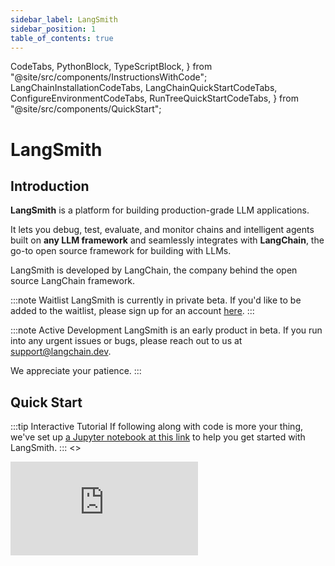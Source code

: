 ```yaml
---
sidebar_label: LangSmith
sidebar_position: 1
table_of_contents: true
---
```


  CodeTabs,
  PythonBlock,
  TypeScriptBlock,
} from "@site/src/components/InstructionsWithCode";
  LangChainInstallationCodeTabs,
  LangChainQuickStartCodeTabs,
  ConfigureEnvironmentCodeTabs,
  RunTreeQuickStartCodeTabs,
} from "@site/src/components/QuickStart";

# LangSmith

## Introduction

**LangSmith** is a platform for building production-grade LLM applications.

It lets you debug, test, evaluate, and monitor chains and intelligent agents built on **any LLM framework** and seamlessly integrates with **LangChain**, the go-to open source framework for building with LLMs.

LangSmith is developed by LangChain, the company behind the open source LangChain framework.

:::note Waitlist
LangSmith is currently in private beta. If you'd like to be added to the waitlist, please sign up for an account [here](https://smith.langchain.com/).
:::

:::note Active Development
LangSmith is an early product in beta. If you run into any urgent issues or bugs, please reach out to us at <a href="mailto:support@langchain.dev">support@langchain.dev</a>.

We appreciate your patience.
:::



## Quick Start

:::tip Interactive Tutorial
If following along with code is more your thing, we've set up [a Jupyter notebook at this link](https://python.langchain.com/docs/langsmith/walkthrough) to help you get started with LangSmith.
:::
<>
  <div
    style={{
      position: "relative",
      paddingBottom: "64.67065868263472%",
      height: 0
    }}
  >
    <iframe
      src="https://www.loom.com/embed/b8e1027ffe174830b119121de1b020f1?sid=6a554cf3-b83f-40bb-addd-4dca66440231"
      frameBorder={0}
      webkitallowfullscreen=""
      mozallowfullscreen=""
      allowFullScreen=""
      style={{
        position: "absolute",
        top: 0,
        left: 0,
        width: "100%",
        height: "100%"
      }}
    />
  </div>
  <br />
</>

<Tabs
  groupId="langchain-user"
  defaultValue="langchain"
  values={[
    {label: 'LangChain', value: 'langchain'},
    {label: 'Without LangChain', value: 'no-langchain'},
  ]}>
  <TabItem value="langchain">

If you already use LangChain, you can connect to LangSmith in a few steps:

<ol>
<li>Create a <a href="https://smith.langchain.com/"> LangSmith account</a> using one of the supported login methods.</li>
<li>Create an API Key by navigating to the <a href="https://smith.langchain.com/settings">settings page</a>.</li>
<li>Install the latest version <code>LangChain</code> for your target environment and programming language.</li>
<LangChainInstallationCodeTabs />
<li> Configure runtime environment:
  <ol style={{marginTop:7}}>
    <li>Replace <code>"&lt;your-api-key&gt;"</code> with the API key generated in step 1</li>
    <li>Replace <code>"&lt;your-openai-api-key&gt;"</code> with an OpenAI API Key from <a href="https://platform.openai.com/account/api-keys">here</a></li>
  </ol>
</li>
<ConfigureEnvironmentCodeTabs />
<li>Run the example code below.</li>
<LangChainQuickStartCodeTabs />
</ol>
  </TabItem>
  <TabItem value="no-langchain">

If you don't want to use LangChain in your LLM application, you can get started with LangSmith in just a few steps:

<ol>
<li>Create a <a href="https://smith.langchain.com/"> LangSmith account</a> using one of the supported login methods.</li>
<li>Create an API Key by navigating to the <a href="https://smith.langchain.com/settings">settings page</a>.</li>
<li>Install the LangSmith SDK for your target environment.</li>
<ClientInstallationCodeTabs />
<li> Configure runtime environment:
  <ol style={{marginTop:7}}>
    <li>Replace <code>"&lt;your-api-key&gt;"</code> with the API key generated in step 1</li>
    <li>Replace <code>"&lt;your-openai-api-key&gt;"</code> with an OpenAI API Key from <a href="https://platform.openai.com/account/api-keys">here</a></li>
  </ol>
</li>
<ConfigureEnvironmentCodeTabs />
<li>Run the example code below. So long as the environment is correctly configured, all your LangChain code will be traced.</li>
<RunTreeQuickStartCodeTabs localhost={false}  />
</ol>
</TabItem>
</Tabs>

Congratulations! Your first run is now visible in LangSmith! Navigate to the [projects page](https://smith.langchain.com/projects) to view your "Hello, world!" trace.


## Next Steps

Read the [LangSmith Overview](overview) to learn more about what LangSmith has to offer.

To learn how to best take advantage of the visualization and replay capabilities within LangSmith, check out the [tracing documentation](tracing).

To start testing and evaluating your LLMs, chains, and agents, check out the [testing & evaluation quickstart](evaluation/quickstart) and related documentation.

## Additional Resources

- [LangSmith Cookbook](https://github.com/langchain-ai/langsmith-cookbook/tree/main) A collection of tutorials and end-to-end walkthroughs using LangSmith.

- [LangChain Python](https://python.langchain.com/en/latest/) Docs for the Python LangChain library.

- [LangChain Python API Reference](https://api.python.langchain.com/en/latest/) documentation to review the core APIs of LangChain.

- [LangChain JS](https://js.langchain.com/docs/) Docs for the TypeScript LangChain library

- [Discord](https://discord.gg/6adMQxSpJS): Join us on our Discord to discuss all things LangChain!

:::tip Contact Sales
If you're interested in enterprise support and LangSmith access for larger team, fill out [this form](https://airtable.com/appwQzlErAS2qiP0L/shrGtGaVBVAz7NcV2) to speak with sales.
:::
